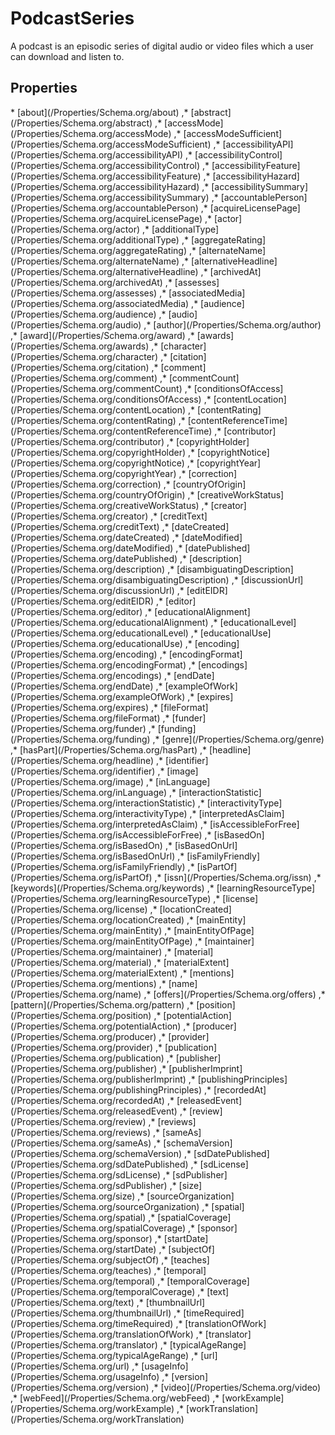 
# PodcastSeries

A podcast is an episodic series of digital audio or video files which a user can download and listen to.

## Properties

<Grid>
* [about](/Properties/Schema.org/about)
,* [abstract](/Properties/Schema.org/abstract)
,* [accessMode](/Properties/Schema.org/accessMode)
,* [accessModeSufficient](/Properties/Schema.org/accessModeSufficient)
,* [accessibilityAPI](/Properties/Schema.org/accessibilityAPI)
,* [accessibilityControl](/Properties/Schema.org/accessibilityControl)
,* [accessibilityFeature](/Properties/Schema.org/accessibilityFeature)
,* [accessibilityHazard](/Properties/Schema.org/accessibilityHazard)
,* [accessibilitySummary](/Properties/Schema.org/accessibilitySummary)
,* [accountablePerson](/Properties/Schema.org/accountablePerson)
,* [acquireLicensePage](/Properties/Schema.org/acquireLicensePage)
,* [actor](/Properties/Schema.org/actor)
,* [additionalType](/Properties/Schema.org/additionalType)
,* [aggregateRating](/Properties/Schema.org/aggregateRating)
,* [alternateName](/Properties/Schema.org/alternateName)
,* [alternativeHeadline](/Properties/Schema.org/alternativeHeadline)
,* [archivedAt](/Properties/Schema.org/archivedAt)
,* [assesses](/Properties/Schema.org/assesses)
,* [associatedMedia](/Properties/Schema.org/associatedMedia)
,* [audience](/Properties/Schema.org/audience)
,* [audio](/Properties/Schema.org/audio)
,* [author](/Properties/Schema.org/author)
,* [award](/Properties/Schema.org/award)
,* [awards](/Properties/Schema.org/awards)
,* [character](/Properties/Schema.org/character)
,* [citation](/Properties/Schema.org/citation)
,* [comment](/Properties/Schema.org/comment)
,* [commentCount](/Properties/Schema.org/commentCount)
,* [conditionsOfAccess](/Properties/Schema.org/conditionsOfAccess)
,* [contentLocation](/Properties/Schema.org/contentLocation)
,* [contentRating](/Properties/Schema.org/contentRating)
,* [contentReferenceTime](/Properties/Schema.org/contentReferenceTime)
,* [contributor](/Properties/Schema.org/contributor)
,* [copyrightHolder](/Properties/Schema.org/copyrightHolder)
,* [copyrightNotice](/Properties/Schema.org/copyrightNotice)
,* [copyrightYear](/Properties/Schema.org/copyrightYear)
,* [correction](/Properties/Schema.org/correction)
,* [countryOfOrigin](/Properties/Schema.org/countryOfOrigin)
,* [creativeWorkStatus](/Properties/Schema.org/creativeWorkStatus)
,* [creator](/Properties/Schema.org/creator)
,* [creditText](/Properties/Schema.org/creditText)
,* [dateCreated](/Properties/Schema.org/dateCreated)
,* [dateModified](/Properties/Schema.org/dateModified)
,* [datePublished](/Properties/Schema.org/datePublished)
,* [description](/Properties/Schema.org/description)
,* [disambiguatingDescription](/Properties/Schema.org/disambiguatingDescription)
,* [discussionUrl](/Properties/Schema.org/discussionUrl)
,* [editEIDR](/Properties/Schema.org/editEIDR)
,* [editor](/Properties/Schema.org/editor)
,* [educationalAlignment](/Properties/Schema.org/educationalAlignment)
,* [educationalLevel](/Properties/Schema.org/educationalLevel)
,* [educationalUse](/Properties/Schema.org/educationalUse)
,* [encoding](/Properties/Schema.org/encoding)
,* [encodingFormat](/Properties/Schema.org/encodingFormat)
,* [encodings](/Properties/Schema.org/encodings)
,* [endDate](/Properties/Schema.org/endDate)
,* [exampleOfWork](/Properties/Schema.org/exampleOfWork)
,* [expires](/Properties/Schema.org/expires)
,* [fileFormat](/Properties/Schema.org/fileFormat)
,* [funder](/Properties/Schema.org/funder)
,* [funding](/Properties/Schema.org/funding)
,* [genre](/Properties/Schema.org/genre)
,* [hasPart](/Properties/Schema.org/hasPart)
,* [headline](/Properties/Schema.org/headline)
,* [identifier](/Properties/Schema.org/identifier)
,* [image](/Properties/Schema.org/image)
,* [inLanguage](/Properties/Schema.org/inLanguage)
,* [interactionStatistic](/Properties/Schema.org/interactionStatistic)
,* [interactivityType](/Properties/Schema.org/interactivityType)
,* [interpretedAsClaim](/Properties/Schema.org/interpretedAsClaim)
,* [isAccessibleForFree](/Properties/Schema.org/isAccessibleForFree)
,* [isBasedOn](/Properties/Schema.org/isBasedOn)
,* [isBasedOnUrl](/Properties/Schema.org/isBasedOnUrl)
,* [isFamilyFriendly](/Properties/Schema.org/isFamilyFriendly)
,* [isPartOf](/Properties/Schema.org/isPartOf)
,* [issn](/Properties/Schema.org/issn)
,* [keywords](/Properties/Schema.org/keywords)
,* [learningResourceType](/Properties/Schema.org/learningResourceType)
,* [license](/Properties/Schema.org/license)
,* [locationCreated](/Properties/Schema.org/locationCreated)
,* [mainEntity](/Properties/Schema.org/mainEntity)
,* [mainEntityOfPage](/Properties/Schema.org/mainEntityOfPage)
,* [maintainer](/Properties/Schema.org/maintainer)
,* [material](/Properties/Schema.org/material)
,* [materialExtent](/Properties/Schema.org/materialExtent)
,* [mentions](/Properties/Schema.org/mentions)
,* [name](/Properties/Schema.org/name)
,* [offers](/Properties/Schema.org/offers)
,* [pattern](/Properties/Schema.org/pattern)
,* [position](/Properties/Schema.org/position)
,* [potentialAction](/Properties/Schema.org/potentialAction)
,* [producer](/Properties/Schema.org/producer)
,* [provider](/Properties/Schema.org/provider)
,* [publication](/Properties/Schema.org/publication)
,* [publisher](/Properties/Schema.org/publisher)
,* [publisherImprint](/Properties/Schema.org/publisherImprint)
,* [publishingPrinciples](/Properties/Schema.org/publishingPrinciples)
,* [recordedAt](/Properties/Schema.org/recordedAt)
,* [releasedEvent](/Properties/Schema.org/releasedEvent)
,* [review](/Properties/Schema.org/review)
,* [reviews](/Properties/Schema.org/reviews)
,* [sameAs](/Properties/Schema.org/sameAs)
,* [schemaVersion](/Properties/Schema.org/schemaVersion)
,* [sdDatePublished](/Properties/Schema.org/sdDatePublished)
,* [sdLicense](/Properties/Schema.org/sdLicense)
,* [sdPublisher](/Properties/Schema.org/sdPublisher)
,* [size](/Properties/Schema.org/size)
,* [sourceOrganization](/Properties/Schema.org/sourceOrganization)
,* [spatial](/Properties/Schema.org/spatial)
,* [spatialCoverage](/Properties/Schema.org/spatialCoverage)
,* [sponsor](/Properties/Schema.org/sponsor)
,* [startDate](/Properties/Schema.org/startDate)
,* [subjectOf](/Properties/Schema.org/subjectOf)
,* [teaches](/Properties/Schema.org/teaches)
,* [temporal](/Properties/Schema.org/temporal)
,* [temporalCoverage](/Properties/Schema.org/temporalCoverage)
,* [text](/Properties/Schema.org/text)
,* [thumbnailUrl](/Properties/Schema.org/thumbnailUrl)
,* [timeRequired](/Properties/Schema.org/timeRequired)
,* [translationOfWork](/Properties/Schema.org/translationOfWork)
,* [translator](/Properties/Schema.org/translator)
,* [typicalAgeRange](/Properties/Schema.org/typicalAgeRange)
,* [url](/Properties/Schema.org/url)
,* [usageInfo](/Properties/Schema.org/usageInfo)
,* [version](/Properties/Schema.org/version)
,* [video](/Properties/Schema.org/video)
,* [webFeed](/Properties/Schema.org/webFeed)
,* [workExample](/Properties/Schema.org/workExample)
,* [workTranslation](/Properties/Schema.org/workTranslation)

</Grid>

